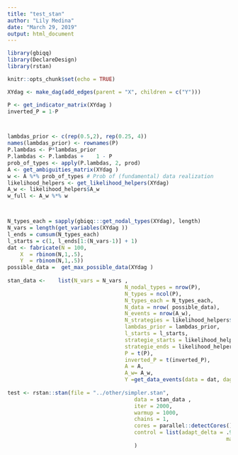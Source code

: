 ```yaml
---
title: "test_stan"
author: "Lily Medina"
date: "March 29, 2019"
output: html_document
---
```


```r
library(gbiqq)
library(DeclareDesign)
library(rstan)

knitr::opts_chunk$set(echo = TRUE)
```



```r
XYdag <- make_dag(add_edges(parent = "X", children = c("Y")))
```



```r

P <- get_indicator_matrix(XYdag )
inverted_P = 1-P



lambdas_prior <- c(rep(0.5,2), rep(0.25, 4))
names(lambdas_prior) <- rownames(P)
P.lambdas <- P*lambdas_prior 
P.lambdas <- P.lambdas +	1 - P 
prob_of_types <- apply(P.lambdas, 2, prod)
A <- get_ambiguities_matrix(XYdag )
w <- A %*% prob_of_types # Prob of (fundamental) data realization
likelihood_helpers <- get_likelihood_helpers(XYdag)
A_w <- likelihood_helpers$A_w
w_full <- A_w %*% w



N_types_each = sapply(gbiqq:::get_nodal_types(XYdag), length)
N_vars = length(get_variables(XYdag ))
l_ends = cumsum(N_types_each)
l_starts = c(1, l_ends[1:(N_vars-1)] + 1)
dat <- fabricate(N = 100,
	X  = rbinom(N,1,.5),
	Y  = rbinom(N,1,.5))
possible_data =  get_max_possible_data(XYdag )
								
stan_data <- 	list(N_vars = N_vars ,
									 N_nodal_types = nrow(P),
									 N_types = ncol(P),
									 N_types_each = N_types_each,
									 N_data = nrow( possible_data),
									 N_events = nrow(A_w),
									 N_strategies = likelihood_helpers$n_strategies,
									 lambdas_prior = lambdas_prior, 
									 l_starts = l_starts,
									 strategie_starts = likelihood_helpers$w_starts,
									 strategie_ends = likelihood_helpers$w_ends,
									 P = t(P),
									 inverted_P = t(inverted_P),
									 A = A,
									 A_w= A_w,
									 Y =get_data_events(data = dat, dag = XYdag )$data_events$count)
									 
test <- rstan::stan(file = "../other/simpler.stan",
										data = stan_data ,
										iter = 2000,
										warmup = 1000,
										chains = 1,
										cores = parallel::detectCores(),
										control = list(adapt_delta = .999,
																	 max_treedepth = 15)
										)
```
